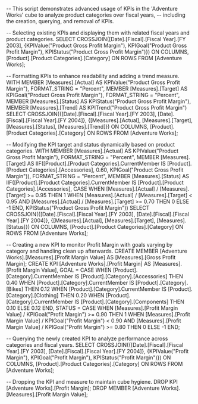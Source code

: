 -- This script demonstrates advanced usage of KPIs in the 'Adventure Works' cube to analyze product categories over fiscal years,
-- including the creation, querying, and removal of KPIs.

-- Selecting existing KPIs and displaying them with related fiscal years and product categories.
SELECT
    CROSSJOIN([Date].[Fiscal].[Fiscal Year].[FY 2003], {KPIValue("Product Gross Profit Margin"), KPIGoal("Product Gross Profit Margin"), KPIStatus("Product Gross Profit Margin")}) ON COLUMNS,
    [Product].[Product Categories].[Category] ON ROWS
FROM 
    [Adventure Works];

-- Formatting KPIs to enhance readability and adding a trend measure.
WITH 
    MEMBER [Measures].[Actual] AS KPIValue("Product Gross Profit Margin"), FORMAT_STRING = "Percent",
    MEMBER [Measures].[Target] AS KPIGoal("Product Gross Profit Margin"), FORMAT_STRING = "Percent",
    MEMBER [Measures].[Status] AS KPIStatus("Product Gross Profit Margin"),
    MEMBER [Measures].[Trend] AS KPITrend("Product Gross Profit Margin")
SELECT
    CROSSJOIN({[Date].[Fiscal].[Fiscal Year].[FY 2003], [Date].[Fiscal].[Fiscal Year].[FY 2004]}, {[Measures].[Actual], [Measures].[Target], [Measures].[Status], [Measures].[Trend]}) ON COLUMNS,
    [Product].[Product Categories].[Category] ON ROWS
FROM 
    [Adventure Works];

-- Modifying the KPI target and status dynamically based on product categories.
WITH 
    MEMBER [Measures].[Actual] AS KPIValue("Product Gross Profit Margin"), FORMAT_STRING = "Percent",
    MEMBER [Measures].[Target] AS IIF([Product].[Product Categories].CurrentMember IS [Product].[Product Categories].[Accessories], 0.60, KPIGoal("Product Gross Profit Margin")), FORMAT_STRING = "Percent",
    MEMBER [Measures].[Status] AS IIF([Product].[Product Categories].CurrentMember IS [Product].[Product Categories].[Accessories], CASE WHEN [Measures].[Actual] / [Measures].[Target] >= 0.95 THEN 1 WHEN [Measures].[Actual] / [Measures].[Target] < 0.95 AND [Measures].[Actual] / [Measures].[Target] >= 0.70 THEN 0 ELSE -1 END, KPIStatus("Product Gross Profit Margin"))
SELECT
    CROSSJOIN({[Date].[Fiscal].[Fiscal Year].[FY 2003], [Date].[Fiscal].[Fiscal Year].[FY 2004]}, {[Measures].[Actual], [Measures].[Target], [Measures].[Status]}) ON COLUMNS,
    [Product].[Product Categories].[Category] ON ROWS
FROM 
    [Adventure Works];

-- Creating a new KPI to monitor Profit Margin with goals varying by category and handling clean up afterwards.
CREATE MEMBER [Adventure Works].[Measures].[Profit Margin Value] AS [Measures].[Gross Profit Margin];
CREATE KPI [Adventure Works].[Profit Margin] AS [Measures].[Profit Margin Value],
    GOAL = CASE
        WHEN [Product].[Category].CurrentMember IS [Product].[Category].[Accessories] THEN 0.40
        WHEN [Product].[Category].CurrentMember IS [Product].[Category].[Bikes] THEN 0.12
        WHEN [Product].[Category].CurrentMember IS [Product].[Category].[Clothing] THEN 0.20
        WHEN [Product].[Category].CurrentMember IS [Product].[Category].[Components] THEN 0.10
        ELSE 0.12
    END,
    STATUS = CASE
        WHEN [Measures].[Profit Margin Value] / KPIGoal("Profit Margin") >= 0.90 THEN 1
        WHEN [Measures].[Profit Margin Value] / KPIGoal("Profit Margin") < 0.90 AND [Measures].[Profit Margin Value] / KPIGoal("Profit Margin") >= 0.80 THEN 0
        ELSE -1
    END;

-- Querying the newly created KPI to analyze performance across categories and fiscal years.
SELECT
    CROSSJOIN({[Date].[Fiscal].[Fiscal Year].[FY 2003], [Date].[Fiscal].[Fiscal Year].[FY 2004]}, {KPIValue("Profit Margin"), KPIGoal("Profit Margin"), KPIStatus("Profit Margin")}) ON COLUMNS,
    [Product].[Product Categories].[Category] ON ROWS
FROM 
    [Adventure Works];

-- Dropping the KPI and measure to maintain cube hygiene.
DROP KPI [Adventure Works].[Profit Margin];
DROP MEMBER [Adventure Works].[Measures].[Profit Margin Value];
